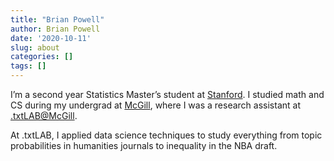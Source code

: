```yaml
---
title: "Brian Powell"
author: Brian Powell
date: '2020-10-11'
slug: about
categories: []
tags: []
---
```


I'm a second year Statistics Master's student at [Stanford](https://statistics.stanford.edu). I studied math and CS during my undergrad at [McGill](https://www.mcgill.ca/mathstat/), where I was a research assistant at [.txtLAB@McGill](https://txtlab.org). 

At .txtLAB, I applied data science techniques to study everything from topic probabilities in humanities journals to inequality in the NBA draft.





